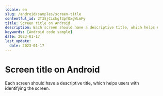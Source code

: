 ```yaml
---
locale: en
slug: /android/samples/screen-title
contentful_id: 2T38jCLckgf3pfOxgWimFy
title: Screen title on Android
description: Each screen should have a descriptive title, which helps users with identifying the screen.
keywords: [Android code sample]
date: 2023-01-17
last_update:
  date: 2023-01-17
---
```


# Screen title on Android

Each screen should have a descriptive title, which helps users with identifying the screen.

<CodeSample id="screen-title" locale="en" platform="android"/>
